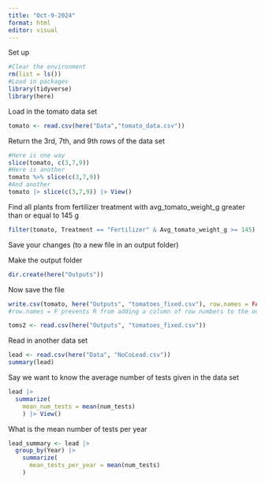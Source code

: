 ```yaml
---
title: "Oct-9-2024"
format: html
editor: visual
---
```


Set up
```r
#Clear the environment
rm(list = ls())
#Load in packages
library(tidyverse)
library(here)
```

Load in the tomato data set
```r
tomato <- read.csv(here("Data","tomato_data.csv"))
```

Return the 3rd, 7th, and 9th rows of the data set
```r
#Here is one way
slice(tomato, c(3,7,9))
#Here is another 
tomato %>% slice(c(3,7,9))
#And another
tomato |> slice(c(3,7,9)) |> View()

```

Find all plants from fertilizer treatment with avg_tomato_weight_g greater 
than or equal to 145 g
```r
filter(tomato, Treatment == "Fertilizer" & Avg_tomato_weight_g >= 145)
```

Save your changes (to a new file in an output folder)

Make the output folder
```r
dir.create(here("Outputs"))
```

Now save the file
```r
write.csv(tomato, here("Outputs", "tomatoes_fixed.csv"), row.names = FALSE)
#row.names = F prevents R from adding a column of row numbers to the output file 
```

```r
toms2 <- read.csv(here("Outputs", "tomatoes_fixed.csv"))
```

Read in another data set 
```r
lead <- read.csv(here("Data", "NoCoLead.csv"))
summary(lead)
```

Say we want to know the average number of tests given in the data set
```r
lead |> 
  summarize(
    mean_num_tests = mean(num_tests)
    ) |> View()
```

What is the mean number of tests per year
```r
lead_summary <- lead |> 
  group_by(Year) |> 
    summarize(
      mean_tests_per_year = mean(num_tests)
    ) 
```
